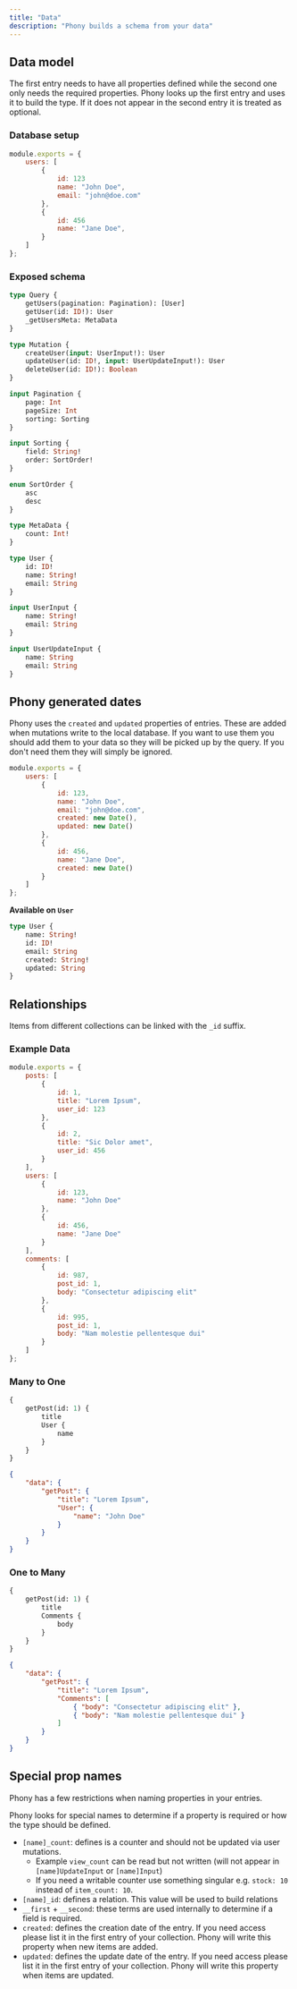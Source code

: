 ```yaml
---
title: "Data"
description: "Phony builds a schema from your data"
---
```


## Data model

The first entry needs to have all properties defined while the second one only
needs the required properties. Phony looks up the first entry and uses it to
build the type. If it does not appear in the second entry it is treated as
optional.

### Database setup

```js
module.exports = {
	users: [
		{
			id: 123
			name: "John Doe",
			email: "john@doe.com"
		},
		{
			id: 456
			name: "Jane Doe",
		}
	]
};
```

### Exposed schema

```graphql
type Query {
	getUsers(pagination: Pagination): [User]
	getUser(id: ID!): User
	_getUsersMeta: MetaData
}

type Mutation {
	createUser(input: UserInput!): User
	updateUser(id: ID!, input: UserUpdateInput!): User
	deleteUser(id: ID!): Boolean
}

input Pagination {
	page: Int
	pageSize: Int
	sorting: Sorting
}

input Sorting {
	field: String!
	order: SortOrder!
}

enum SortOrder {
	asc
	desc
}

type MetaData {
	count: Int!
}

type User {
	id: ID!
	name: String!
	email: String
}

input UserInput {
	name: String!
	email: String
}

input UserUpdateInput {
	name: String
	email: String
}
```

## Phony generated dates

Phony uses the `created` and `updated` properties of entries. These are added
when mutations write to the local database.
If you want to use them you should add them to your data so they will be picked
up by the query. If you don't need them they will simply be ignored.

```js
module.exports = {
	users: [
		{
			id: 123,
			name: "John Doe",
			email: "john@doe.com",
			created: new Date(),
			updated: new Date()
		},
		{
			id: 456,
			name: "Jane Doe",
			created: new Date()
		}
	]
};
```

**Available on `User`**

```graphql
type User {
	name: String!
	id: ID!
	email: String
	created: String!
	updated: String
}
```

## Relationships

Items from different collections can be linked with the `_id` suffix.

### Example Data

```js
module.exports = {
	posts: [
		{
			id: 1,
			title: "Lorem Ipsum",
			user_id: 123
		},
		{
			id: 2,
			title: "Sic Dolor amet",
			user_id: 456
		}
	],
	users: [
		{
			id: 123,
			name: "John Doe"
		},
		{
			id: 456,
			name: "Jane Doe"
		}
	],
	comments: [
		{
			id: 987,
			post_id: 1,
			body: "Consectetur adipiscing elit"
		},
		{
			id: 995,
			post_id: 1,
			body: "Nam molestie pellentesque dui"
		}
	]
};
```

### Many to One

```graphql
{
	getPost(id: 1) {
		title
		User {
			name
		}
	}
}
```

```json
{
	"data": {
		"getPost": {
			"title": "Lorem Ipsum",
			"User": {
				"name": "John Doe"
			}
		}
	}
}
```

### One to Many

```graphql
{
	getPost(id: 1) {
		title
		Comments {
			body
		}
	}
}
```

```json
{
	"data": {
		"getPost": {
			"title": "Lorem Ipsum",
			"Comments": [
				{ "body": "Consectetur adipiscing elit" },
				{ "body": "Nam molestie pellentesque dui" }
			]
		}
	}
}
```

## Special prop names

Phony has a few restrictions when naming properties in your entries.

Phony looks for special names to determine if a property is required or how the
type should be defined.

* `[name]_count`: defines is a counter and should not be updated via user
  mutations.
  * Example `view_count` can be read but not written (will not appear in `[name]UpdateInput` or `[name]Input`)
  * If you need a writable counter use something singular e.g. `stock: 10`
    instead of `item_count: 10`.
* `[name]_id`: defines a relation. This value will be used to build relations
* `__first` + `__second`: these terms are used internally to determine if a
  field is required.
* `created`: defines the creation date of the entry. If you need access please
  list it in the first entry of your collection. Phony will write this property
  when new items are added.
* `updated`: defines the update date of the entry. If you need access please
  list it in the first entry of your collection. Phony will write this property
  when items are updated.
